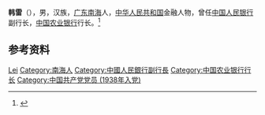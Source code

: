 '''韩雷'''（{{bd|1920年|10月|2021年|11月14日|catIdx=Han}}），男，汉族，[[广东|广东]][[南海县|南海]]人，[[中华人民共和国|中华人民共和国]]金融人物，曾任[[中国人民银行|中国人民银行]]副行长，[[中国农业银行|中国农业银行]]行长。<ref>{{Cite book|title=中华金融辞库|author=戴相龙, 黄达主编|publisher=中国金融出版社|year=1998|isbn=9787504920485|location=北京|pages=}}</ref>

== 参考资料 ==
{{reflist}}

{{Authority control}}
{{DEFAULTSORT:Han韩}}
[[Category:韩姓|Lei]]
[[Category:南海人|Category:南海人]]
[[Category:中國人民銀行副行長|Category:中國人民銀行副行長]]
[[Category:中国农业银行行长|Category:中国农业银行行长]]
[[Category:中国共产党党员_(1938年入党)|Category:中国共产党党员 (1938年入党)]]

{{中国人物小作品}}